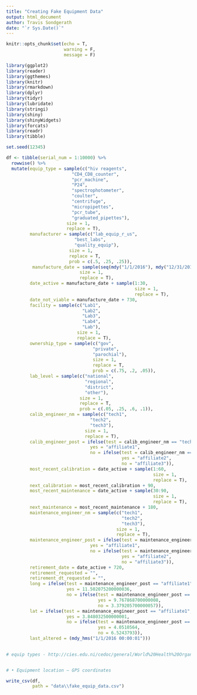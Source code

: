 ```yaml
---
title: "Creating Fake Equipment Data"
output: html_document
author: Travis Sondgerath
date: "`r Sys.Date()`"
---
```


```r
knitr::opts_chunk$set(echo = T,
                      warning = F,
                      message = F)

library(ggplot2)
library(reader)
library(ggthemes)
library(knitr)
library(rmarkdown)
library(dplyr)
library(tidyr)
library(lubridate)
library(stringi)
library(shiny)
library(shinyWidgets)
library(forcats)
library(readr)
library(tibble)

```

```r

set.seed(12345)

df <- tibble(serial_num = 1:10000) %>% 
  rowwise() %>%
  mutate(equip_type = sample(c("hiv reagents",
                         "CD4_CD8_counter",
                         "pcr_machine",
                         "P24",
                         "spectrophotometer",
                         "coulter",
                         "centrifuge",
                         "micropipettes",
                         "pcr_tube",
                         "graduated_pipettes"),
                       size = 1,
                       replace = T),
         manufacturer = sample(c("lab_equip_r_us",
                          "best_labs",
                          "quality_equip"),
                        size = 1,
                        replace = T,
                        prob = c(.5, .25, .25)),
          manufacture_date = sample(seq(mdy("1/1/2016"), mdy("12/31/2017"), by = "day"),
                            size = 1,
                            replace = T),
         date_active = manufacture_date + sample(1:30,
                                                 size = 1,
                                                 replace = T),
         date_not_viable = manufacture_date + 730,
         facility = sample(c("Lab1",
                             "Lab2",
                             "Lab3",
                             "Lab4",
                             "Lab"),
                           size = 1,
                           replace = T),
         ownership_type = sample(c("gov",
                                 "private",
                                 "parochial"),
                                 size = 1,
                                 replace = T,
                                 prob = c(.75, .2, .05)),
         lab_level = sample(c("national",
                              "regional",
                              "district",
                              "other"),
                            size = 1,
                            replace = T,
                            prob = c(.05, .25, .6, .1)),
         calib_engineer_nm = sample(c("tech1",
                                "tech2",
                                "tech3"),
                              size = 1,
                              replace = T),
         calib_engineer_post = ifelse(test = calib_engineer_nm == "tech1",
                                yes = "affiliate1",
                                no = ifelse(test = calib_engineer_nm == "tech2",
                                            yes = "affiliate2",
                                            no = "affiliate3")),
         most_recent_calibration = date_active + sample(1:60,
                                                        size = 1,
                                                        replace = T),
         next_calibration = most_recent_calibration + 90,
         most_recent_maintenance = date_active + sample(30:90,
                                                        size = 1,
                                                        replace = T),
         next_maintenance = most_recent_maintenance + 180,
         maintenance_engineer_nm = sample(c("tech1",
                                            "tech2",
                                            "tech3"),
                                          size = 1,
                                          replace = T),
         maintenance_engineer_post = ifelse(test = maintenance_engineer_nm == "tech1",
                                yes = "affiliate1",
                                no = ifelse(test = maintenance_engineer_nm == "tech2",
                                            yes = "affiliate2",
                                            no = "affiliate3")),
         retirement_date = date_active + 720,
         retirement_requested = "",
         retirement_dt_requested = "",
         long = ifelse(test = maintenance_engineer_post == "affiliate1",
                       yes = 11.502075200000036,
                       no = ifelse(test = maintenance_engineer_post == "affiliate2",
                                   yes = 9.767868700000008,
                                   no = 3.379205700000057)),
         lat = ifelse(test = maintenance_engineer_post == "affiliate1",
                       yes = 3.848032500000001,
                       no = ifelse(test = maintenance_engineer_post == "affiliate2",
                                   yes = 4.0510564,
                                   no = 6.5243793)),
         last_altered = (mdy_hms("1/1/2016 00:00:01")))
  

# equip types - http://cies.edu.ni/cedoc/general/World%20Health%20Organization%20HIV-AI%20(D)2/pdfs/list-laboratory.pdf


# •	Equipment location – GPS coordinates

```

```r
write_csv(df,
          path = "data\\fake_equip_data.csv")
```






























